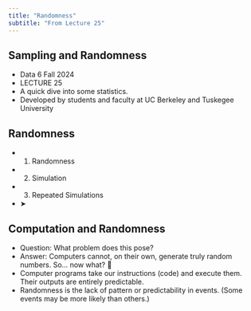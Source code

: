 ```yaml
---
title: "Randomness"
subtitle: "From Lecture 25"
---
```


## Sampling and Randomness

- Data 6 Fall 2024
- LECTURE 25
- A quick dive into some statistics.
- Developed by students and faculty at UC Berkeley and Tuskegee University

## Randomness

- 1. Randomness
- 2. Simulation
- 3. Repeated Simulations
- ➤

## Computation and Randomness

- Question: What problem does this pose?
- Answer: Computers cannot, on their own, generate truly random numbers. So… now what? 🤔
- Computer programs take our instructions (code) and execute them. Their outputs are entirely predictable.
- Randomness is the lack of pattern or predictability in events. (Some events may be more likely than others.)


